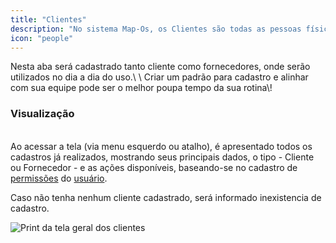 ```yaml
---
title: "Clientes"
description: "No sistema Map-Os, os Clientes são todas as pessoas físicas ou jurídicas que se relacionam de alguma forma com a empresa: qualquer organização que comercialize bens e serviços com a empresa."
icon: "people"
---
```


<Tip>
  Nesta aba será cadastrado tanto cliente como fornecedores, onde serão utilizados no dia a dia do uso.\
  \
  Criar um padrão para cadastro e alinhar com sua equipe pode ser o melhor poupa tempo da sua rotina\!
</Tip>

### Visualização

\
Ao acessar a tela (via menu esquerdo ou atalho), é apresentado todos os cadastros já realizados, mostrando seus principais dados, o tipo - Cliente ou Fornecedor - e as ações disponíveis, baseando-se no cadastro de [permissões](/mapos/configuracoes/permissoes) do [usuário](/mapos/configuracoes/usuarios).

<Note>
  Caso não tenha nenhum cliente cadastrado, será informado inexistencia de cadastro.
</Note>

![Print da tela geral dos clientes](/images/clientes/grade-clientes.png)